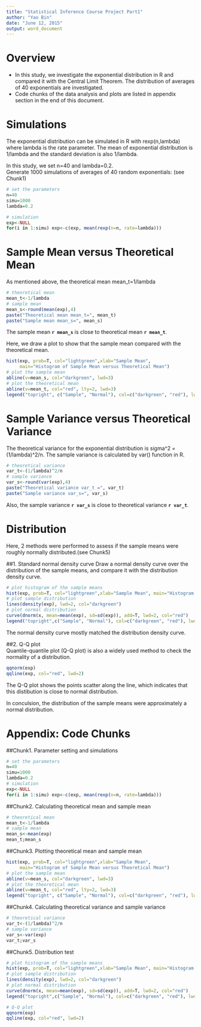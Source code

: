 ```yaml
---
title: "Statistical Inference Course Project Part1"
author: "Yao Bin"
date: "June 12, 2015"
output: word_document
---
```

# Overview

- In this study, we investigate the exponential distribution in R and compared it with the Central Limit Theorem. The distribution of averages of 40 exponentials are investigated.  
- Code chunks of the data analysis and plots are listed in appendix section in the end of this document.

# Simulations

The exponential distribution can be simulated in R with rexp(n,lambda) where lambda is the rate parameter. The mean of exponential distribution is 1/lambda and the standard deviation is also 1/lambda.

In this study, we set n=40 and lambda=0.2.  
Generate 1000 simulations of averages of 40 random exponentials: (see Chunk1)
```r
# set the parameters
n=40
simu=1000
lambda=0.2

# simulation
exp<-NULL
for(i in 1:simu) exp<-c(exp, mean(rexp(n=n, rate=lambda)))
```

# Sample Mean versus Theoretical Mean  

As mentioned above, the theoretical mean mean_t=1/lambda
```r
# theoretical mean
mean_t<-1/lambda
# sample mean
mean_s<-round(mean(exp),4)
paste("Theoretical mean mean_t=", mean_t)
paste("Sample mean mean_s=", mean_s)
```  
The sample mean **```r mean_s```** is close to theoretical mean **```r mean_t```**.

Here, we draw a plot to show that the sample mean compared with the theoretical mean.    
```r
hist(exp, prob=T, col="lightgreen",xlab="Sample Mean", 
     main="Histogram of Sample Mean versus Theoretical Mean")
# plot the sample mean
abline(v=mean_s, col="darkgreen", lwd=3)
# plot the theoretical mean
abline(v=mean_t, col="red", lty=2, lwd=3)
legend("topright", c("Sample", "Normal"), col=c("darkgreen", "red"), lwd=2)
```  

# Sample Variance versus Theoretical Variance

The theoretical variance for the exponential distribution is sigma^2 =(1/lambda)^2/n.
The sample variance is calculated by var() function in R.
```r
# theoretical variance
var_t<-(1/lambda)^2/n
# sample variance
var_s<-round(var(exp),4)
paste("Theoretical variance var_t =", var_t)
paste("Sample variance var_s=", var_s)
```    
Also, the sample variance **```r var_s```** is close to theoretical variance **```r var_t```**.

# Distribution

Here, 2 methods were performed to assess if the sample means were roughly normally distributed.(see Chunk5)  

##1. Standard normal density curve
Draw a normal density curve over the distribution of the sample means, and compare it with the distribution density curve.  
```r
# plot histogram of the sample means
hist(exp, prob=T, col="lightgreen",xlab="Sample Mean", main="Histogram of Sample Mean")
# plot sample distribution
lines(density(exp), lwd=2, col="darkgreen")
# plot normal distribution
curve(dnorm(x, mean=mean(exp), sd=sd(exp)), add=T, lwd=2, col="red")
legend("topright",c("Sample", "Normal"), col=c("darkgreen", "red"), lwd=2)
```

The normal density curve mostly matched the distribution density curve.  

##2. Q-Q plot  
Quantile-quantile plot (Q-Q plot) is also a widely used method to check the normality of a distribution.  
```r
qqnorm(exp)
qqline(exp, col="red", lwd=2)
```

The Q-Q plot shows the points scatter along the line, which indicates that this distibution is close to normal distribution.  

In conculsion, the distribution of the sample means were approximately a normal distribution.   

# Appendix: Code Chunks  
##Chunk1. Parameter setting and simulations  
```r
# set the parameters
n=40
simu=1000
lambda=0.2
# simulation
exp<-NULL
for(i in 1:simu) exp<-c(exp, mean(rexp(n=n, rate=lambda)))
```

##Chunk2. Calculating theoretical mean and sample mean  
```r
# theoretical mean
mean_t<-1/lambda
# sample mean
mean_s<-mean(exp)
mean_t;mean_s
```

##Chunk3. Plotting theoretical mean and sample mean  
```r
hist(exp, prob=T, col="lightgreen",xlab="Sample Mean", 
     main="Histogram of Sample Mean versus Theoretical Mean")
# plot the sample mean
abline(v=mean_s, col="darkgreen", lwd=3)
# plot the theoretical mean
abline(v=mean_t, col="red", lty=2, lwd=3)
legend("topright", c("Sample", "Normal"), col=c("darkgreen", "red"), lwd=2)
```

##Chunk4. Calculating theoretical variance and sample variance  
```r
# theoretical variance
var_t<-(1/lambda)^2/n
# sample variance
var_s<-var(exp)
var_t;var_s
```

##Chunk5. Distribution test  
```r
# plot histogram of the sample means
hist(exp, prob=T, col="lightgreen",xlab="Sample Mean", main="Histogram of Sample Mean")
# plot sample distribution
lines(density(exp), lwd=2, col="darkgreen")
# plot normal distribution
curve(dnorm(x, mean=mean(exp), sd=sd(exp)), add=T, lwd=2, col="red")
legend("topright",c("Sample", "Normal"), col=c("darkgreen", "red"), lwd=2)

# Q-Q plot
qqnorm(exp)
qqline(exp, col="red", lwd=2)
```



